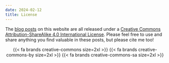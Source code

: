 ```yaml
---
date: 2024-02-12
title: License
---
```


The [blog posts](/blog) on this website are all released under a [Creative Commons Attribution-ShareAlike 4.0 International License](http://creativecommons.org/licenses/by-sa/4.0/). Please feel free to use and share anything you find valuable in these posts, but please cite me too!

<center>
{{< fa brands creative-commons size=2xl >}} {{< fa brands creative-commons-by size=2xl >}} {{< fa brands creative-commons-sa size=2xl >}}
</center>
